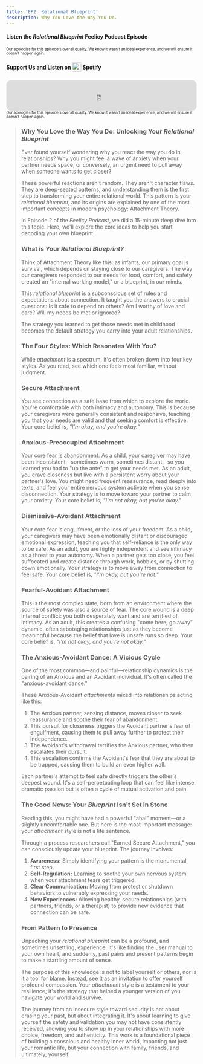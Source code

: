 ```yaml
---
title: 'EP2: Relational Blueprint'
description: Why You Love the Way You Do.
---
```



#### Listen the _Relational Blueprint_ <Grad>Feelicy Podcast</Grad> Episode

<MediaPlayer audioSrc="/Podcast2.mp3" />
<sub>
    <sup>
        Our apologies for this episode's overall quality. We know it wasn't an ideal experience, and we will ensure it doesn't happen again.
    </sup>
</sub>

#### <Grad>Support Us</Grad> and Listen on <img src="/spotify.svg" style="display: inline-block; width: 1.5rem; height: 1.5rem; vertical-align: middle; padding-bottom: 0.25rem;"/> Spotify

<iframe
    data-testid="embed-iframe"
    style="border-radius:12px; height: 80px;"
    src="https://open.spotify.com/embed/episode/26ZtcqjAJ1LuuPQ0Mo5zrQ?utm_source=generator"
    width="100%"
    height="80"
    frameBorder="0"
    allowfullscreen=""
    allow="autoplay; clipboard-write; encrypted-media; fullscreen; picture-in-picture"
    loading="lazy"
></iframe>
<sub>
    <sup>
        Our apologies for this episode's overall quality. We know it wasn't an ideal experience, and we will ensure it doesn't happen again.
    </sup>
</sub>

<BlockQuote text="Have you ever felt stuck in a relational loop, repeating the same dynamics and arguments no matter who you're with?" />

### Why You Love the Way You Do: Unlocking Your _Relational Blueprint_

Ever found yourself wondering why you react the way you do in relationships? Why you might feel a wave of anxiety when your partner needs space, or conversely, an urgent need to pull away when someone wants to get closer?

These powerful reactions aren't random. They aren't character flaws. They are deep-seated patterns, and understanding them is the first step to transforming your entire relational world. This pattern is your <Grad>_relational blueprint_</Grad>, and its origins are explained by one of the most important concepts in modern psychology: Attachment Theory.

In Episode 2 of the <Grad>_Feelicy Podcast_</Grad>, we did a 15-minute deep dive into this topic. Here, we'll explore the core ideas to help you start decoding your own blueprint.

### What is Your _Relational Blueprint?_

Think of Attachment Theory like this: as infants, our primary goal is survival, which depends on staying close to our caregivers. The way our caregivers responded to our needs for food, comfort, and safety created an "internal working model," or a blueprint, in our minds.

This <Grad>_relational blueprint_</Grad> is a subconscious set of rules and expectations about connection. It taught you the answers to crucial questions: Is it safe to depend on others? Am I worthy of love and care? Will my needs be met or ignored?

The strategy you learned to get those needs met in childhood becomes the default strategy you carry into your adult relationships.

### The Four Styles: Which Resonates With You?

While <Grad>_attachment_</Grad> is a spectrum, it's often broken down into four key styles. As you read, see which one feels most familiar, without judgment.

### Secure Attachment

You see connection as a safe base from which to explore the world. You're comfortable with both intimacy and autonomy. This is because your caregivers were generally consistent and responsive, teaching you that your needs are valid and that seeking comfort is effective. Your core belief is, <Grad>_"I'm okay, and you're okay."_</Grad>

### Anxious-Preoccupied Attachment

Your core fear is abandonment. As a child, your caregiver may have been inconsistent—sometimes warm, sometimes distant—so you learned you had to "up the ante" to get your needs met. As an adult, you crave closeness but live with a persistent worry about your partner's love. You might need frequent reassurance, read deeply into texts, and feel your entire nervous system activate when you sense disconnection. Your strategy is to move toward your partner to calm your anxiety. Your core belief is, <Grad>_"I'm not okay, but you're okay."_</Grad>

### Dismissive-Avoidant Attachment

Your core fear is engulfment, or the loss of your freedom. As a child, your caregivers may have been emotionally distant or discouraged emotional expression, teaching you that self-reliance is the only way to be safe. As an adult, you are highly independent and see intimacy as a threat to your autonomy. When a partner gets too close, you feel suffocated and create distance through work, hobbies, or by shutting down emotionally. Your strategy is to move away from connection to feel safe. Your core belief is, <Grad>_"I'm okay, but you're not."_</Grad>

### Fearful-Avoidant Attachment

This is the most complex state, born from an environment where the source of safety was also a source of fear. The core wound is a deep internal conflict: you both desperately want and are terrified of intimacy. As an adult, this creates a confusing "come here, go away" dynamic, often sabotaging relationships just as they become meaningful because the belief that love is unsafe runs so deep. Your core belief is, <Grad>_"I'm not okay, and you're not okay."_</Grad>

### The Anxious-Avoidant Dance: A Vicious Cycle

One of the most common—and painful—relationship dynamics is the pairing of an Anxious and an Avoidant individual. It's often called the "anxious-avoidant dance."

These Anxious-Avoidant <Grad>_attachments_</Grad> mixed into relationships acting like this:

1. The Anxious partner, sensing distance, moves closer to seek reassurance and soothe their fear of abandonment.
2. This pursuit for closeness triggers the Avoidant partner's fear of engulfment, causing them to pull away further to protect their independence.
3. The Avoidant's withdrawal terrifies the Anxious partner, who then escalates their pursuit.
4. This escalation confirms the Avoidant's fear that they are about to be trapped, causing them to build an even higher wall.

Each partner's attempt to feel safe directly triggers the other's deepest wound. It's a self-perpetuating loop that can feel like intense, dramatic passion but is often a cycle of mutual activation and pain.

### The Good News: Your _Blueprint_ Isn't Set in Stone

Reading this, you might have had a powerful "aha!" moment—or a slightly uncomfortable one. But here is the most important message: your <Grad>_attachment_</Grad> style is not a life sentence.

Through a process researchers call "Earned Secure Attachment," you can consciously update your blueprint. The journey involves:

1. **Awareness:** Simply identifying your pattern is the monumental first step.
2. **Self-Regulation:** Learning to soothe your own nervous system when your attachment fears get triggered.
3. **Clear Communication:** Moving from protest or shutdown behaviors to vulnerably expressing your needs.
4. **New Experiences:** Allowing healthy, secure relationships (with partners, friends, or a therapist) to provide new evidence that connection can be safe.

### From Pattern to Presence

Unpacking your <Grad>_relational blueprint_</Grad> can be a profound, and sometimes unsettling, experience. It's like finding the user manual to your own heart, and suddenly, past pains and present patterns begin to make a startling amount of sense.

The purpose of this knowledge is not to label yourself or others, nor is it a tool for blame. Instead, see it as an invitation to offer yourself profound compassion. Your <Grad>_attachment_</Grad> style is a testament to your resilience; it's the strategy that helped a younger version of you navigate your world and survive.

The journey from an insecure style toward security is not about erasing your past, but about integrating it. It's about learning to give yourself the safety and validation you may not have consistently received, allowing you to show up in your relationships with more choice, freedom, and authenticity. This work is a foundational piece of building a conscious and healthy inner world, impacting not just your romantic life, but your connection with family, friends, and ultimately, yourself.

<BlockQuote text="Remember, your blueprint is a map that shows you where you've been, it's not a cage that determines where you can go." />
